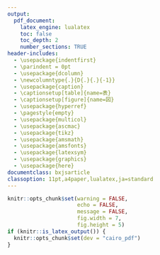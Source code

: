 ```yaml
---
output:
  pdf_document:
    latex_engine: lualatex
    toc: false
    toc_depth: 2
    number_sections: TRUE
header-includes:
  - \usepackage{indentfirst}
  - \parindent = 0pt
  - \usepackage{dcolumn}
  - \newcolumntype{.}{D{.}{.}{-1}}
  - \usepackage{caption}
  - \captionsetup[table]{name=表}
  - \captionsetup[figure]{name=図}
  - \usepackage{hyperref}
  - \pagestyle{empty}
  - \usepackage{multicol}
  - \usepackage{ascmac}
  - \usepackage{tikz}
  - \usepackage{amsmath}
  - \usepackage{amsfonts}
  - \usepackage{latexsym}
  - \usepackage{graphics}
  - \usepackage{here}
documentclass: bxjsarticle
classoption: 11pt,a4paper,lualatex,ja=standard
---
```


```r
knitr::opts_chunk$set(warning = FALSE, 
                      echo = FALSE, 
                      message = FALSE,
                      fig.width = 7,
                      fig.height = 5)
if (knitr::is_latex_output()) {
  knitr::opts_chunk$set(dev = "cairo_pdf")
}
```

\renewcommand{\thefootnote}{}
\newcounter{kaunta}
\renewcommand{\thekaunta}{\arabic{kaunta}}
\newcommand{\kaunta}{\refstepcounter{kaunta}%
\thekaunta}
\def\question{\noindent\fbox{\large\makebox[1em]{\text{\kaunta}}} \hspace{1pt}}
\newcounter{skaunta}
\renewcommand{\theskaunta}{\arabic{skaunta}}
\newcommand{\skaunta}{\refstepcounter{skaunta}%
\theskaunta}
\def\squestion{(\text{\skaunta})\hspace{2.5pt}}

\begin{flushleft}
\noindent
\large
調べてみよう
\end{flushleft}

\begin{flushright}
名前（\hspace{50mm}）
\end{flushright}

\vspace{1mm}
\hrule

\begin{itembox}[l]{Q}
等式$10x + 1000 = 2100$で、$x$の値が1800, 1900, 2000, 2100, 2200のときの左辺の値を求め、右辺の値と比べてみましょう。
\end{itembox}

\renewcommand{\arraystretch}{2.0}

\vspace{20mm}

\begin{table}[!h]
\centering
\begin{tabular}{|c|c|c|c|}
\hline
$x$の値 & 左辺の値 & & 右辺の値 \\
\hline
1800 & \phantom{$10 \times 1800 + 1000$}\phantom{$10 \times 1800 + 1000$} & \phantom{$<<<<$} & \phantom{21000}\phantom{21000} \\
\hline
1900 & \phantom{$10 \times 1800 + 1000$}\phantom{$10 \times 1800 + 1000$} & \phantom{$<<<<$} & \phantom{21000}\phantom{21000} \\
\hline
2000 & \phantom{$10 \times 1800 + 1000$}\phantom{$10 \times 1800 + 1000$} & \phantom{$<<<<$} & \phantom{21000}\phantom{21000} \\
\hline
2100 & \phantom{$10 \times 1800 + 1000$}\phantom{$10 \times 1800 + 1000$} & \phantom{$<<<<$} & \phantom{21000}\phantom{21000} \\
\hline
2200 & \phantom{$10 \times 1800 + 1000$}\phantom{$10 \times 1800 + 1000$} & \phantom{$<<<<$} & \phantom{21000}\phantom{21000} \\
\hline
\end{tabular}
\end{table}






























